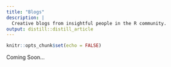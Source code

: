```yaml
---
title: "Blogs"
description: |
  Creative blogs from insightful people in the R community.
output: distill::distill_article
---
```


```r
knitr::opts_chunk$set(echo = FALSE)
```

Coming Soon...





